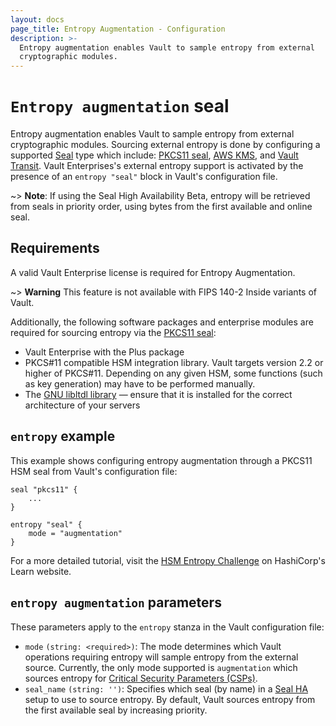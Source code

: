 ```yaml
---
layout: docs
page_title: Entropy Augmentation - Configuration
description: >-
  Entropy augmentation enables Vault to sample entropy from external
  cryptographic modules.
---
```


# `Entropy augmentation` seal

Entropy augmentation enables Vault to sample entropy from external cryptographic modules.
Sourcing external entropy is done by configuring a supported [Seal](/vault/docs/configuration/seal) type which
include: [PKCS11 seal](/vault/docs/configuration/seal/pkcs11), [AWS KMS](/vault/docs/configuration/seal/awskms), and
[Vault Transit](/vault/docs/configuration/seal/transit).
Vault Enterprises's external entropy support is activated by the presence of an `entropy "seal"`
block in Vault's configuration file.

~> **Note**: If using the Seal High Availability Beta, entropy will be retrieved
from seals in priority order, using bytes from the first available and online seal.

## Requirements

A valid Vault Enterprise license is required for Entropy Augmentation.

~> **Warning** This feature is not available with FIPS 140-2 Inside variants of Vault.

Additionally, the following software packages and enterprise modules are required for sourcing entropy
via the [PKCS11 seal](/vault/docs/configuration/seal/pkcs11):

- Vault Enterprise with the Plus package
- PKCS#11 compatible HSM integration library. Vault targets version 2.2 or
  higher of PKCS#11. Depending on any given HSM, some functions (such as key
  generation) may have to be performed manually.
- The [GNU libltdl library](https://www.gnu.org/software/libtool/manual/html_node/Using-libltdl)
  — ensure that it is installed for the correct architecture of your servers

## `entropy` example

This example shows configuring entropy augmentation through a PKCS11 HSM seal from Vault's configuration
file:

```hcl
seal "pkcs11" {
    ...
}

entropy "seal" {
    mode = "augmentation"
}
```

For a more detailed tutorial, visit the [HSM Entropy Challenge](/vault/tutorials/enterprise/hsm-entropy)
on HashiCorp's Learn website.

## `entropy augmentation` parameters

These parameters apply to the `entropy` stanza in the Vault configuration file:

- `mode` `(string: <required>)`: The mode determines which Vault operations requiring
  entropy will sample entropy from the external source. Currently, the only mode supported
  is `augmentation` which sources entropy for [Critical Security Parameters (CSPs)](/vault/docs/enterprise/entropy-augmentation#critical-security-parameters-csps).
- `seal_name` `(string: '')`: Specifies which seal (by name) in a   [Seal HA](/vault/docs/concepts/seal#seal-high-availability) setup to use to  source entropy. 
  By default, Vault sources entropy from the first available seal by increasing priority.
